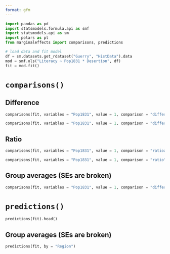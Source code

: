 ```yaml
---
format: gfm
---
```


```python
import pandas as pd
import statsmodels.formula.api as smf
import statsmodels.api as sm
import polars as pl
from marginaleffects import comparisons, predictions

# load data and fit model
df = sm.datasets.get_rdataset("Guerry", "HistData").data
mod = smf.ols("Literacy ~ Pop1831 * Desertion", df)
fit = mod.fit()
```

# `comparisons()`

## Difference

```python
comparisons(fit, variables = "Pop1831", value = 1, comparison = "differenceavg")
```
```python
comparisons(fit, variables = "Pop1831", value = 1, comparison = "difference").head()
```

## Ratio

```python
comparisons(fit, variables = "Pop1831", value = 1, comparison = "ratioavg")
```

```python
comparisons(fit, variables = "Pop1831", value = 1, comparison = "ratio").head()
```

## Group averages (SEs are broken)

```python
comparisons(fit, variables = "Pop1831", value = 1, comparison = "difference", by = "Region")
```

# `predictions()` 

```python
predictions(fit).head()
```

## Group averages (SEs are broken)

```python
predictions(fit, by = "Region")
```